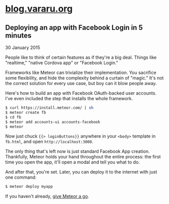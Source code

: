 # [blog.vararu.org](/)

## Deploying an app with Facebook Login in 5 minutes

<time dateTime="2015-01-30">30 January 2015</time>

People like to think of certain features as if they're a big deal. Things like "realtime," "native Cordova app" or "Facebook Login."

Frameworks like Meteor can trivialize their implementation. You sacrifice some flexibility, and hide the complexity behind a curtain of "magic." It's not the correct solution for every use case, but boy can it blow people away.

Here's how to build an app with Facebook OAuth-backed user accounts. I've even included the step that installs the whole framework.

```bash
$ curl https://install.meteor.com/ | sh
$ meteor create fb
$ cd fb
$ meteor add accounts-ui accounts-facebook
$ meteor
```

Now just chuck `{{> loginButtons}}` anywhere in your `<body>` template in `fb.html`, and open `http://localhost:3000`.

The only thing that's left now is just standard Facebook App creation. Thankfully, Meteor holds your hand throughout the entire process: the first time you open the app, it'll open a modal and tell you what to do.

And after that, you're set. Later, you can deploy it to the internet with just one command:

```bash
$ meteor deploy myapp
```

If you haven't already, [give Meteor a go](https://www.meteor.com/install).
